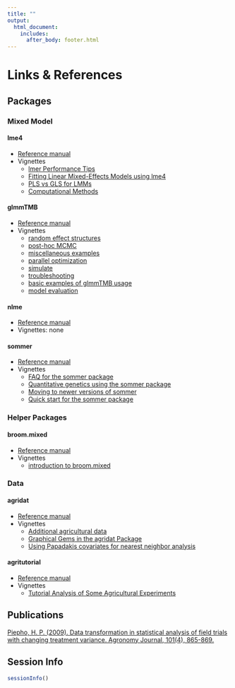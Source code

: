 ```yaml
---
title: ""
output: 
  html_document:
    includes:
      after_body: footer.html		
---
```


# Links & References {.tabset .tabset-fade .tabset-pills}

## Packages

### Mixed Model

#### lme4
* [Reference manual](https://cran.r-project.org/web/packages/lme4/lme4.pdf)
* Vignettes 
  + [lmer Performance Tips](https://cran.r-project.org/web/packages/lme4/vignettes/lmerperf.html)
  + [Fitting Linear Mixed-Effects Models using lme4](https://cran.r-project.org/web/packages/lme4/vignettes/lmer.pdf)
  + [PLS vs GLS for LMMs](https://cran.r-project.org/web/packages/lme4/vignettes/PLSvGLS.pdf)
  + [Computational Methods](https://cran.r-project.org/web/packages/lme4/vignettes/Theory.pdf)

#### glmmTMB
* [Reference manual](https://cran.r-project.org/web/packages/glmmTMB/glmmTMB.pdf)
* Vignettes
  + [random effect structures](https://cran.r-project.org/web/packages/glmmTMB/vignettes/covstruct.html)
  + [post-hoc MCMC](https://cran.r-project.org/web/packages/glmmTMB/vignettes/mcmc.html)
  + [miscellaneous examples](https://cran.r-project.org/web/packages/glmmTMB/vignettes/miscEx.html)
  + [parallel optimization](https://cran.r-project.org/web/packages/glmmTMB/vignettes/parallel.html)
  + [simulate](https://cran.r-project.org/web/packages/glmmTMB/vignettes/sim.html)
  + [troubleshooting](https://cran.r-project.org/web/packages/glmmTMB/vignettes/troubleshooting.html)
  + [basic examples of glmmTMB usage](https://cran.r-project.org/web/packages/glmmTMB/vignettes/glmmTMB.pdf)
  + [model evaluation](https://cran.r-project.org/web/packages/glmmTMB/vignettes/model_evaluation.pdf)

#### nlme
* [Reference manual](https://cran.r-project.org/web/packages/nlme/nlme.pdf)
* Vignettes: none

#### sommer
* [Reference manual](https://cran.r-project.org/web/packages/sommer/sommer.pdf)
* Vignettes
  + [FAQ for the sommer package](https://cran.r-project.org/web/packages/sommer/vignettes/sommer.FAQ.pdf)
  + [Quantitative genetics using the sommer package](https://cran.r-project.org/web/packages/sommer/vignettes/sommer.pdf)
  + [Moving to newer versions of sommer](https://cran.r-project.org/web/packages/sommer/vignettes/sommer.changes.pdf)
  + [Quick start for the sommer package](https://cran.r-project.org/web/packages/sommer/vignettes/sommer.start.pdf)

### Helper Packages

#### broom.mixed
* [Reference manual](https://cran.r-project.org/web/packages/broom.mixed/broom.mixed.pdf)
* Vignettes
  + [introduction to broom.mixed](https://cran.r-project.org/web/packages/broom.mixed/vignettes/broom_mixed_intro.html)

### Data

#### agridat
* [Reference manual](https://cran.r-project.org/web/packages/agridat/agridat.pdf)
* Vignettes
  + [Additional agricultural data](https://cran.r-project.org/web/packages/agridat/vignettes/agridat_data.html)
  + [Graphical Gems in the agridat Package](https://cran.r-project.org/web/packages/agridat/vignettes/agridat_examples.html)
  + [Using Papadakis covariates for nearest neighbor analysis](https://cran.r-project.org/web/packages/agridat/vignettes/agridat_papadakis.html)
  
#### agritutorial
* [Reference manual](https://cran.r-project.org/web/packages/agriTutorial/agriTutorial.pdf)
* Vignettes
  + [Tutorial Analysis of Some Agricultural Experiments](https://cran.r-project.org/web/packages/agriTutorial/vignettes/agriTutorialVignette.pdf)

  
## Publications
[Piepho, H. P. (2009). Data transformation in statistical analysis of field trials with changing treatment variance. Agronomy Journal, 101(4), 865-869.](https://acsess.onlinelibrary.wiley.com/doi/abs/10.2134/agronj2008.0226x)

## Session Info
```r
sessionInfo()
```